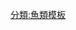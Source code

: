 {{Navbox with collapsible groups
| name = Halecomorphi
| state = {{{state|expanded}}}
| selected = {{{1|}}}
| bodyclass = hlist
| title = {{le|近鯡形類|Halecomorphi}}（包括現存屬和滅絕屬）

| group1 = {{Nobold|{{Small|
* 界: [[動物界]]
* 門: [[脊索動物門]]
* 綱: [[輻鰭魚綱]]
* 亞綱: [[新鰭亞綱]]
* 下綱: [[全骨下綱]]
}}}}
| list1 =
  {{Navbox|subgroup
  | group1 = [[輻鰭魚總綱]]
  | list1 =
    {{Navbox|subgroup
    | list1 =
** 參見 [[Template:史前輻鰭魚|輻鰭魚總綱]]
    | group2 = {{le|近鯡形類|Halecomorphi}}
    | list2 =
** 見下文↓
    }}
  }}
| group2 = {{le|近鯡形類|Halecomorphi}}
| abbr2 = H.
| image2 = [[File:Furo NT.jpg|140px|''Furo longiserratus'']]
| list2 =
  {{Navbox|subgroup
  | group1 = {{le|近鯡形類|Halecomorphi|近<br>鯡<br>形<br>類}}
  | list1 =
    {{Navbox|subgroup
    | list1 =
* {{Extinct}}{{le|西帕克特利魚屬|Cipactlichthys}}
* {{Extinct}}{{le|副刺鯊屬|Paracentrophorus}}?
* {{Extinct}}{{le|Promecosomina}}?
* {{Extinct}}{{le|Prosantichthys}}
    | group2 = {{nowrap|{{Extinct}}{{le|副半椎魚科|Parasemionotidae}}}}
    | list2 =
* {{le|亞伯達魚屬|Albertonia}}
* {{le|Broughtia}}
* {{le|坎德拉里亞魚屬|Candelarialepis}}
* {{le|Devillersia}}
* {{le|Icarealcyon}}
* {{le|Jacobulus}}
* {{le|Jurongia}}
* {{le|Lehmanotus}}
* {{le|Lombardina}}?
* {{le|Ospia}}
* {{le|副半椎魚屬|Parasemionotus}}
* {{le|Piveteaunotus}}
* {{le|青山魚屬|Qingshania}}
* {{le|Stensionotus}}
* {{le|Suius}}
* {{le|Thomasinotus}}
* {{le|Watsonulus}}
    | group3 ={{nowrap|{{Extinct}}{{le|盤縣魚科|Panxianichthyidae}}}}
    | list3 =
* {{le|Allolepidotus}}
* {{le|亞洲鱗齒魚屬|Asialepidotus}}?
* {{le|始真顎魚屬|Eoeugnathus}}
* {{le|盤縣魚屬|Panxianichthys}}
    | group4 = {{nowrap|{{Extinct}}{{le|預言魚目|Ionoscopiformes|預言魚目 /<br />Ophiopsiformes}}}}
    | list4 =
      {{Navbox|subgroup
      | list1 =
* {{le|艾妮亞魚屬|Ainia (fish)}}
* {{le|Altmuehlfuro}}
* {{le|古半椎魚屬|Archaeosemionotus}}
* {{le|亞洲鱗齒魚屬|Asialepidotus}}?
* {{le|Brachyichthys}}
* {{le|Cerinichthys}}
* {{le|Elongofuro}}
* {{le|Furo|Furo (fish)|Furo}}
* {{le|異鱗齒魚屬|Heterolepidotus}}
* {{le|Holzmadenfuro}}
* {{le|Italophiopsis}}
* {{le|Ohmdenfuro}}
* {{le|Oligopleurus}}?
* {{le|盤縣魚屬|Panxianichthys}}?
* {{le|強壯魚屬|Robustichthys}}?
* {{le|Sanctusichthys}}
* {{le|Schernfeldfuro}}
* {{le|復興魚屬|Subortichthys}}
* {{le|Zandtfuro}}
      | group2 = {{le|預言魚科|Ionoscopidae}}?
      | list2 =
* {{le|預言魚屬|Ionoscopus}}
* {{le|奧荀魚屬|Oshunia}}
* {{le|魁札爾魚屬|Quetzalichthys}}
* {{le|Spathiurus}}
      | group3 = {{le|Ophiopsidae|Ophiopsidae|Ophiopsidae /<br />Ophiopsiellidae}}
      | list3 =
* {{le|Congophiopsis}}
* {{le|Macrepistius}}
* {{le|Ophiopsis}}?
* {{le|Ophiopsiella}}
* {{le|Placidichthys}}
* {{le|扁翼魚屬|Petalopteryx}}
* {{le|Teoichthys}}
      }}
    | group5 = [[弓鰭魚目]]
    | list5 =
** 見下文↓
    }}
  }}

| group3 = [[弓鰭魚目]]
| abbr3 = A.
| image3 =
[[File:Caturus NT.jpg|140px|''Caturus furcatus'']]
[[File:Amia calva1.jpg|140px|''Amia calva'']]
| list3 =
  {{Navbox|subgroup
  | group1 = [[弓鰭魚目|弓<br>鰭<br>魚<br>目]]
  | list1 =
    {{Navbox|subgroup
    | list1 =
      {{Navbox|subgroup
      | list1 =
* {{Extinct}}'''{{le|預言魚科|Ionoscopidae}}'''?
      | group2 = {{nowrap|{{Extinct}}{{le|金尾魚總科|Caturoidea}}}}
      | list2 =
        {{Navbox|subgroup
        | list1 =
* {{le|Eurypoma}}
* {{le|裸魚屬|Gymnoichthys}}?
* {{le|Liodesmus}}
        | group2 = {{le|金尾魚科|Caturidae}}
        | list2 =
* {{le|Amblysemius}}
* {{le|金尾魚屬|Caturus}}
* {{le|Catutoichthys}}
* {{le|毬齒魚屬|Strobilodus}}
        }}
      }}
    | group2 = {{le|弓鰭魚總科|Amioidea|弓<br>鰭<br>魚<br>總<br>科}}
    | list2 =
      {{Navbox|subgroup
      | list1 =
        {{Navbox|subgroup
        | list1 =
* {{Extinct}}{{le|Tomognathus}}
        | group2 = {{nowrap|{{Extinct}}{{le|中華弓鰭魚科|Sinamiidae}}}}
        | list2 =
* {{le|伊克昭弓鰭魚屬|Ikechaoamia}}
* {{le|暹羅弓鰭魚屬|Siamamia}}
* {{le|中華弓鰭魚屬|Sinamia}}
        }}
      | group2 = {{le|弓鰭魚科|Amiidae|弓<br>鰭<br>魚<br>科}}
      | list2 =
        {{Navbox|subgroup
        | list1 =
* {{Extinct}}{{le|Amiopsis}}
* {{Extinct}}{{le|西班牙弓鰭魚屬|Hispanamia}}
* {{Extinct}}[[日本弓鳍鱼属|日本弓鰭魚屬]]
* {{Extinct}}{{le|索倫霍芬弓鰭魚屬|Solnhofenamia}}
        | group2 = {{le|弓鰭魚亞科|Amiinae}}
        | list2 =
* [[弓鳍鱼|弓鰭魚屬]]
* {{Extinct}}{{le|圓尾魚屬|Cyclurus}}
* {{Extinct}}{{le|Pseudamiatus}}
        | group3 = {{nowrap|{{Extinct}}{{le|維達爾弓鰭魚亞科|Vidalamiinae}}}}
        | list3 =
          {{Navbox|subgroup
          | group1 = {{le|卡拉矛普萊弓鰭魚族|Calamopleurini}}
          | list1 =
* {{le|卡拉矛普萊弓鰭魚屬|Calamopleurus}}
* {{le|馬利弓鰭魚屬|Maliamia}}
          | group2 = {{le|維達爾弓鰭魚族|Vidalamiini}}
          | list2 =
* {{le|克拉托弓鰭魚屬|Cratoamia}}
* {{le|梅爾文弓鰭魚屬|Melvius}}
* {{le|厚頭弓鰭魚屬|Pachyamia}}
* {{le|維達爾弓鰭魚屬|Vidalamia}}
          }}
        }}
      }}
    }}
  }}
}}<noinclude>

{{Collapsible option|default=expanded}}
[[分類:魚類模板]]
</noinclude>
